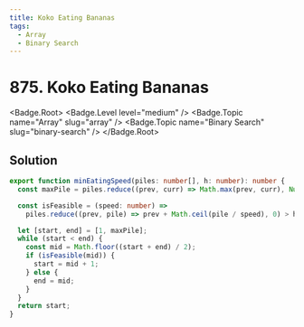 ```yaml
---
title: Koko Eating Bananas
tags:
  - Array
  - Binary Search
---
```


# 875. Koko Eating Bananas

<Badge.Root>
  <Badge.Level level="medium" />
  <Badge.Topic name="Array" slug="array" />
  <Badge.Topic name="Binary Search" slug="binary-search" />
</Badge.Root>

## Solution

```typescript filename="solution.ts" copy
export function minEatingSpeed(piles: number[], h: number): number {
  const maxPile = piles.reduce((prev, curr) => Math.max(prev, curr), Number.MIN_SAFE_INTEGER);

  const isFeasible = (speed: number) =>
    piles.reduce((prev, pile) => prev + Math.ceil(pile / speed), 0) > h;

  let [start, end] = [1, maxPile];
  while (start < end) {
    const mid = Math.floor((start + end) / 2);
    if (isFeasible(mid)) {
      start = mid + 1;
    } else {
      end = mid;
    }
  }
  return start;
}
```

<ProblemLink
  codingSite="leetcode"
  href="https://leetcode.com/problems/koko-eating-bananas"
  title="Koko Eating Bananas"
/>
